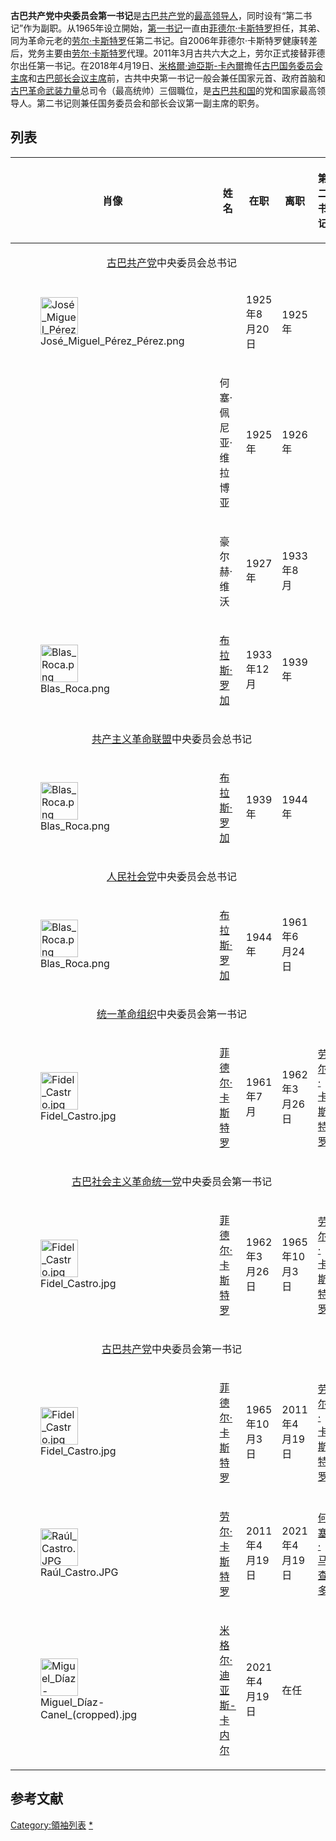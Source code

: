 {{Political Post
| body            = [[古巴共产党|古巴共产党]]
| post            = [[中央委员会|中央委员会]][[第一书记|第一书记]]<br/>{{lang|es|Primer secretario del Comité Central del Partido Comunista de Cuba}}
| insignia        =
| insigniasize    = 80px
| insigniacaption = 古巴共产党党徽
| image           = Miguel Díaz-Canel (cropped).jpg
| imagesize       = 170px
| incumbent       = [[米格尔·迪亚斯-卡内尔|米格尔·迪亚斯-卡内尔]]
| incumbentsince  = 2021年4月19日
| style           = 
| residence       = [[哈瓦那|哈瓦那]][[w:es:Palacio_de_la_Revolución|革命宮]]<small>和其他多處地點<ref>[https://proyectoinventario.org/mapeado-zonas-y-vias-de-interes-para-seguridad-y-orden-interior-habana/ Mapeado: “Zonas y Vías de Interés para la Seguridad y el Orden Interior” en La Habana]</ref></small> 
| nominator       = [[古巴共产党|古巴共产党中央委员会]]
| appointer       = [[古巴共产党|古巴共产党中央委员会]]
| termlength      = 
| inaugural       = {{link-es|何塞·米格尔·佩雷斯·佩雷斯|José Miguel Pérez Pérez|何塞·佩雷斯}}
| formation       = 1925年
| deputy          = 第二书记
| website         = 
}}
{{古巴政治}}
'''古巴共产党中央委员会第一书记'''是[[古巴共产党|古巴共产党]]的[[政党领袖|最高领导人]]，同时设有“第二书记”作为副职。从1965年设立開始，[[第一书记|第一书记]]一直由[[菲德尔·卡斯特罗|菲德尔·卡斯特罗]]担任，其弟、同为革命元老的[[劳尔·卡斯特罗|劳尔·卡斯特罗]]任第二书记。自2006年菲德尔·卡斯特罗健康转差后，党务主要由[[劳尔·卡斯特罗|劳尔·卡斯特罗]]代理。2011年3月古共六大之上，劳尔正式接替菲德尔出任第一书记。在2018年4月19日、[[米格尔·迪亚斯-卡内尔|米格爾·迪亞斯-卡內爾]]擔任[[古巴国务委员会主席|古巴国务委员会主席]]和[[古巴部长会议主席|古巴部长会议主席]]前，古共中央第一书记一般会兼任国家元首、政府首脑和[[古巴革命武装力量|古巴革命武装力量]]总司令（最高统帅）三個職位，是[[古巴|古巴共和国]]的党和国家最高领导人。第二书记则兼任国务委员会和部长会议第一副主席的职务。

==列表==
{| class="wikitable"
|-
!  肖像 || 姓名 || 在职 || 离职 || 第二书记 
|- bgcolor=#FFE8E8
! colspan="5" align="center" |[[人民社会党_(古巴)|古巴共产党]]中央委员会总书记
|-
| [[Image:José_Miguel_Pérez_Pérez.png|60px]]|| {{link-es|何塞·米格尔·佩雷斯·佩雷斯|José Miguel Pérez Pérez|何塞·佩雷斯}} || 1925年8月20日 || 1925年 || 
|- bgcolor=#FFE8E8
| || 何塞·佩尼亚·维拉博亚 || 1925年 || 1926年 || 
|- bgcolor=#FFE8E8
| || 豪尔赫·维沃 || 1927年 || 1933年8月 || 
|- bgcolor=#FFE8E8
| [[Image:Blas_Roca.png|60px]]|| [[布拉斯·罗加|布拉斯·罗加]] || 1933年12月 || 1939年 || 
|- bgcolor=#FFE8E8
! colspan="5" align="center" |[[人民社会党_(古巴)|共产主义革命联盟]]中央委员会总书记
|-
| [[Image:Blas_Roca.png|60px]]|| [[布拉斯·罗加|布拉斯·罗加]] || 1939年 || 1944年 || 
|- bgcolor=#FFE8E8
! colspan="5" align="center" |[[人民社会党_(古巴)|人民社会党]]中央委员会总书记
|-
| [[Image:Blas_Roca.png|60px]]|| [[布拉斯·罗加|布拉斯·罗加]]  || 1944年 || 1961年6月24日 || 
|- bgcolor=#FFE8E8
! colspan="5" align="center" |[[统一革命组织|统一革命组织]]中央委员会第一书记
|-
| [[Image:Fidel_Castro.jpg|60px]]|| [[菲德尔·卡斯特罗|菲德尔·卡斯特罗]] || 1961年7月 || 1962年3月26日 || [[劳尔·卡斯特罗|劳尔·卡斯特罗]] 
|- bgcolor=#FFE8E8
! colspan="5" align="center" |[[古巴社会主义革命统一党|古巴社会主义革命统一党]]中央委员会第一书记
|-
| [[Image:Fidel_Castro.jpg|60px]]|| [[菲德尔·卡斯特罗|菲德尔·卡斯特罗]]  || 1962年3月26日 || 1965年10月3日 || [[劳尔·卡斯特罗|劳尔·卡斯特罗]] 
|- bgcolor=#FFE8E8
! colspan="5" align="center" |[[古巴共产党|古巴共产党]]中央委员会第一书记
|-
| [[Image:Fidel_Castro.jpg|60px]]|| [[菲德尔·卡斯特罗|菲德尔·卡斯特罗]]  || 1965年10月3日 || 2011年4月19日 || [[劳尔·卡斯特罗|劳尔·卡斯特罗]] 
|-
| [[File:Raúl_Castro.JPG|60px]]|| [[劳尔·卡斯特罗|劳尔·卡斯特罗]] || 2011年4月19日 || 2021年4月19日 || [[何塞·拉蒙·马查多·文图拉|何塞·马查多]]
|-
| [[File:Miguel_Díaz-Canel_(cropped).jpg|60px]]|| [[米格尔·迪亚斯-卡内尔|米格尔·迪亚斯-卡内尔]] || 2021年4月19日 || 在任 || 
|}

== 参考文献 ==
{{reflist}}

{{古巴共产党负责人}}

[[Category:領袖列表|Category:領袖列表]]
[[Category:古巴共产党中央委员会第一书记|*]]